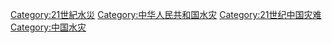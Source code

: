 [[Category:21世紀水災|Category:21世紀水災]]
[[Category:中华人民共和国水灾‎|Category:中华人民共和国水灾‎]]
[[Category:21世纪中国灾难‎|Category:21世纪中国灾难‎]]
[[Category:中国水灾|Category:中国水灾]]